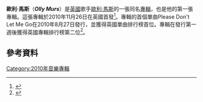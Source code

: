 {{Infobox album <!-- See Wikipedia:WikiProject_Albums -->
| Name       = Olly Murs
| Type       = studio
| Artist     = [[歐利·馬斯|歐利·馬斯]]
| Cover      = <!-- 檔案不存在 Olly Murs album cover.png ，可從英文維基百科取得 -->
| Border     = yes
| Released   = {{Start date|2010|11|23|df=y}}
| Recorded   = 2010
| Genre      = [[流行音樂|流行音樂]]
| Label      = [[Syco_Music|Syco]], [[Epic_Records|Epic]]
| Length     = 47:12
| Producer   = Matt Prime、Future Cut、Steve Robson、Adam Argyle、Martin Brammer、Andy Green、Steve Fitzmaurice、John Shanks、Jerry Abbott、Grant Black、Paddy Byrne、The Invisible Men、Mark Taylor、Trevor Horn
| This album = '''''Olly Murs'''''<br/>(2010)
| Next album = ''[[只想說愛你|只想說愛你]]''<br/>(2011)
| Misc       = 
}}
'''歐利·馬斯'''（'''''Olly Murs'''''）是[[英國|英國]]歌手[[歐利·馬斯|歐利·馬斯]]的一張同名[[專輯|專輯]]，也是他的第一張專輯。這張專輯於2010年11月26日在英國首發<ref name="Levine2">{{cite news|url=http://www.digitalspy.co.uk/music/s103/the-x-factor/news/a282719/olly-murs-reveals-debut-album-details.html|title=Olly Murs reveals debut album details|last=Levine|first=Nick|date=18 October 2010|work=[[Digital_Spy|Digital Spy]]|publisher=[[Hachette_Filipacchi_Médias|Hachette Filipacchi UK]]|accessdate=18 October 2010|location=London|archive-date=2015-09-24|archive-url=https://web.archive.org/web/20150924164923/http://www.digitalspy.co.uk/music/s103/the-x-factor/news/a282719/olly-murs-reveals-debut-album-details.html|dead-url=no}}</ref>。專輯的首個單曲Please Don't Let Me Go在2010年8月27日發行，並獲得英國單曲排行榜首位。專輯在發行第一週後獲得英國專輯排行榜第二位<ref name=Jones>{{cite web|last=Jones|first=Alan|title=Official Album Chart analysis: Olly Murs becomes 10th X-Factor No.1|url=http://www.musicweek.com/story.asp?sectioncode=1&storycode=1047728&c=1|work=[[Music_Week|Music Week]]|accessdate=4 December 2011|date=4 December 2011|archive-date=2012-01-18|archive-url=https://archive.is/20120118043506/http://www.musicweek.com/story.asp?sectioncode=1&storycode=1047728&c=1|dead-url=no}}</ref>。
==參考資料==
{{Reflist|colwidth=30em}}
[[Category:2010年音樂專輯|Category:2010年音樂專輯]]
{{album-stub}}